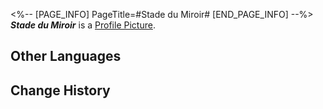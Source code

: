 <%-- [PAGE_INFO]
PageTitle=#Stade du Miroir#
[END_PAGE_INFO] --%>
{{Item Infobox
|title       = ''Stade du Miroir''
|id          = 210315
|image       = Item ''Stade du Miroir''.png
|type        = Disk
|invCategory = Valuables
|rarity      = 3
|effect      = A record that can be played on the Express' phonograph. It might be a chance acquisition or a gift from someone else. All sorts of memories surge up when the music plays &mdash; the smiles, encounters, touches, and the excitement of battle. Maybe that is why people still collect records even as society rapidly advances.<br />The current record contains the track "Stade du Miroir."
|description = <br />''When, where, and from whence was the existence named "me" born?''
}}
'''''Stade du Miroir''''' is a [[Profile Picture]].

==Other Languages==
{{Other Languages
|en   = ''Stade du Miroir''
|zhs  = 《镜像阶段》
|zht  = 《鏡像階段》
|ja   = 『ミラーステージ』
|ko   = ≪거울단계≫
|es   = Estadio del espejo
|fr   = ''Stade du Miroir''
|ru   = Stade du Miroir
|th   = "Stade du Miroir"
|vi   = Giai Đoạn Phản Chiếu
|de   = „Stade du Miroir“
|id   = "Stade du Miroir"
|pt   = "Stade du Miroir"
}}

==Change History==
{{Change History|2.0}}